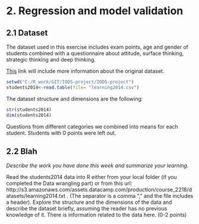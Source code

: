 # 2. Regression and model validation

## 2.1 Dataset
The dataset used in this exercise includes exam points, age and gender of students combined with a questionnaire about attitude, surface thinking, strategic thinking and deep thinking.

[This](http://www.helsinki.fi/~kvehkala/JYTmooc/JYTOPKYS3-meta.txt) link will include more information about the original dataset.

```r
setwd("C:/R_work/GIT/IODS-project/IODS-project")
students2014<-read.table(file= "learning2014.csv")
```
The dataset structure and dimensions are the following:
```r
str(students2014)
dim(students2014)
```
Questions from different categories we combined into means for each student. Students with 0 points were left out.

## 2.2 Blah






*Describe the work you have done this week and summarize your learning.*

Read the students2014 data into R either from your local folder (if you completed the Data wrangling part) or from this url: http://s3.amazonaws.com/assets.datacamp.com/production/course_2218/datasets/learning2014.txt . (The separator is a comma "," and the file includes a header). Explore the structure and the dimensions of the data and describe the dataset briefly, assuming the reader has no previous knowledge of it. There is information related to the data here. (0-2 points)